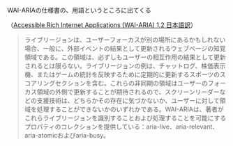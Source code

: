 WAI-ARIAの仕様書の、用語というところに出てくる

（[Accessible Rich Internet Applications (WAI-ARIA) 1.2 日本語訳](https://momdo.github.io/wai-aria-1.2/#dfn-live-region)）

> ライブリージョンは、ユーザーフォーカスが別の場所にあるかもしれない場合、一般に、外部イベントの結果として更新されるウェブページの知覚領域である。この領域は、必ずしもユーザーの相互作用の結果として更新されるとは限らない。ライブリージョンの例は、チャットログ、株価表示機、またはゲームの統計を反映するために定期的に更新するスポーツのスコアリングセクションを含む。これらの非同期の領域はユーザーのフォーカス領域の外側で更新することが期待されるので、スクリーンリーダーなどの支援技術は、どちらかその存在に気づかないか、ユーザーに対して領域を処理することができないかのいずれかである。WAI-ARIAは、著者がこれらライブリージョンを識別することおよび処理することを可能にするプロパティのコレクションを提供している：aria-live、aria-relevant、aria-atomicおよびaria-busy。
